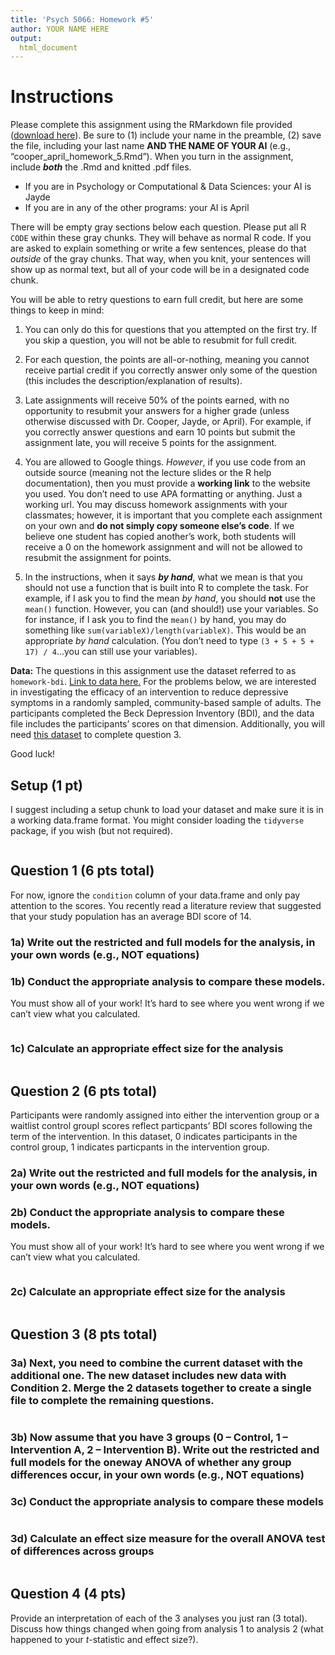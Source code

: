 ```yaml
---
title: 'Psych 5066: Homework #5'
author: YOUR NAME HERE
output: 
  html_document
---
```


# Instructions

Please complete this assignment using the RMarkdown file provided (<a href="homework-5.Rmd" download="homework-5.Rmd">download here</a>). Be sure to (1) include your name in the preamble, (2) save the file, including your last name **AND THE NAME OF YOUR AI** (e.g., "cooper_april_homework_5.Rmd"). When you turn in the assignment, include **_both_** the .Rmd and knitted .pdf files.

  - If you are in Psychology or Computational & Data Sciences: your AI is Jayde
  - If you are in any of the other programs: your AI is April

There will be empty gray sections below each question. Please put all R `CODE` within these gray chunks. They will behave as normal R code. If you are asked to explain something or write a few sentences, please do that *outside* of the gray chunks. That way, when you knit, your sentences will show up as normal text, but all of your code will be in a designated code chunk.

You will be able to retry questions to earn full credit, but here are some things to keep in mind:

1. You can only do this for questions that you attempted on the first try. If you skip a question, you will not be able to resubmit for full credit. 

2. For each question, the points are all-or-nothing, meaning you cannot receive partial credit if you correctly answer only some of the question (this includes the description/explanation of results).

3. Late assignments will receive 50% of the points earned, with no opportunity to resubmit your answers for a higher grade (unless otherwise discussed with Dr. Cooper, Jayde, or April). For example, if you correctly answer questions and earn 10 points but submit the assignment late, you will receive 5 points for the assignment. 

4. You are allowed to Google things. *However*, if you use code from an outside source (meaning not the lecture slides or the R help documentation), then you must provide a **working link** to the website you used. You don't need to use APA formatting or anything. Just a working url. You may discuss homework assignments with your classmates; however, it is important that you complete each assignment on your own and **do not simply copy someone else’s code**. If we believe one student has copied another’s work, both students will receive a 0 on the homework assignment and will not be allowed to resubmit the assignment for points.

5. In the instructions, when it says **_by hand_**, what we mean is that you should not use a function that is built into R to complete the task. For example, if I ask you to find the mean *by hand*, you should **not** use the `mean()` function. However, you can (and should!) use your variables. So for instance, if I ask you to find the `mean()` by hand, you may do something like `sum(variableX)/length(variableX)`. This would be an appropriate *by hand* calculation. (You don't need to type `(3 + 5 + 5 + 17) / 4`...you can still use your variables). 

**Data:** The questions in this assignment use the dataset referred to as `homework-bdi`. [Link to data here.](homework-bdi.csv) For the problems below, we are interested in investigating the efficacy of an intervention to reduce depressive symptoms in a randomly sampled, community-based sample of adults. The participants completed the Beck Depression Inventory (BDI), and the data file includes the participants' scores on that dimension. Additionally, you will need [this dataset](homework-bdi-part2.csv) to complete question 3. 

Good luck!

## Setup (1 pt)
I suggest including a setup chunk to load your dataset and make sure it is in a working data.frame format. You might consider loading the `tidyverse` package, if you wish (but not required).

```r

```

## Question 1 (6 pts total)
For now, ignore the `condition` column of your data.frame and only pay attention to the scores. You recently read a literature review that suggested that your study population has an average BDI score of 14.

### 1a) Write out the restricted and full models for the analysis, in your own words (e.g., NOT equations)


### 1b) Conduct the appropriate analysis to compare these models.
You must show all of your work! It's hard to see where you went wrong if we can't view what you calculated.

```r

```

### 1c) Calculate an appropriate effect size for the analysis

```r

```

## Question 2 (6 pts total)

Participants were randomly assigned into either the intervention group or a waitlist control groupl scores reflect particpants' BDI scores following the term of the intervention. In this dataset, 0 indicates participants in the control group, 1 indicates particpants in the intervention group. 

### 2a) Write out the restricted and full models for the analysis, in your own words (e.g., NOT equations)


### 2b) Conduct the appropriate analysis to compare these models.
You must show all of your work! It's hard to see where you went wrong if we can't view what you calculated.

```r

```

### 2c) Calculate an appropriate effect size for the analysis

```r

```

## Question 3 (8 pts total)

### 3a) Next, you need to combine the current dataset with the additional one. The new dataset includes new data with Condition 2. Merge the 2 datasets together to create a single file to complete the remaining questions. 

```r

```

### 3b) Now assume that you have 3 groups (0 -- Control, 1 -- Intervention A, 2 -- Intervention B). Write out the restricted and full models for the oneway ANOVA of whether any group differences occur, in your own words (e.g., NOT equations)


### 3c) Conduct the appropriate analysis to compare these models

```r

```

### 3d) Calculate an effect size measure for the overall ANOVA test of differences across groups

```r

```

## Question 4 (4 pts)

Provide an interpretation of each of the 3 analyses you just ran (3 total). Discuss how things changed when going from analysis 1 to analysis 2 (what happened to your $t$-statistic and effect size?).  
